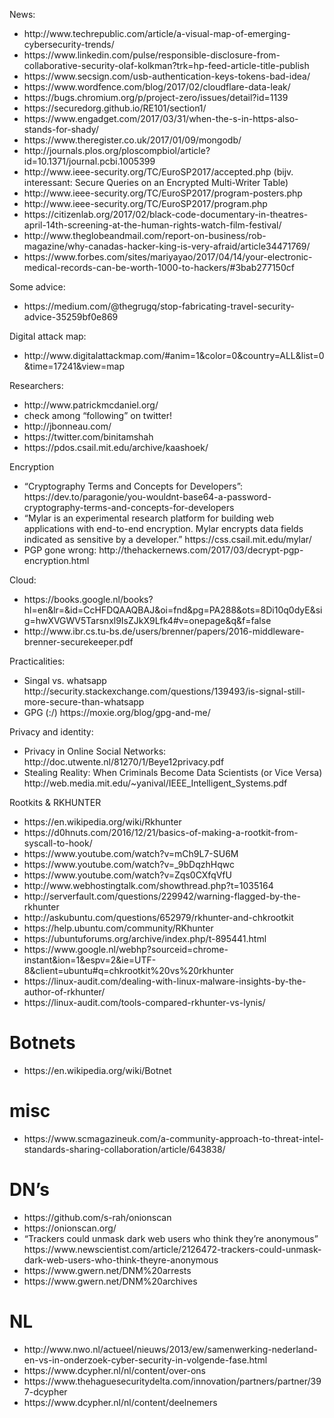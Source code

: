News:

- http://www.techrepublic.com/article/a-visual-map-of-emerging-cybersecurity-trends/
- https://www.linkedin.com/pulse/responsible-disclosure-from-collaborative-security-olaf-kolkman?trk=hp-feed-article-title-publish
- https://www.secsign.com/usb-authentication-keys-tokens-bad-idea/
- https://www.wordfence.com/blog/2017/02/cloudflare-data-leak/
- https://bugs.chromium.org/p/project-zero/issues/detail?id=1139
- https://securedorg.github.io/RE101/section1/
- https://www.engadget.com/2017/03/31/when-the-s-in-https-also-stands-for-shady/
- https://www.theregister.co.uk/2017/01/09/mongodb/
- http://journals.plos.org/ploscompbiol/article?id=10.1371/journal.pcbi.1005399
- http://www.ieee-security.org/TC/EuroSP2017/accepted.php (bijv. interessant: Secure Queries on an Encrypted Multi-Writer Table)
- http://www.ieee-security.org/TC/EuroSP2017/program-posters.php
- http://www.ieee-security.org/TC/EuroSP2017/program.php
- https://citizenlab.org/2017/02/black-code-documentary-in-theatres-april-14th-screening-at-the-human-rights-watch-film-festival/
- http://www.theglobeandmail.com/report-on-business/rob-magazine/why-canadas-hacker-king-is-very-afraid/article34471769/
- https://www.forbes.com/sites/mariyayao/2017/04/14/your-electronic-medical-records-can-be-worth-1000-to-hackers/#3bab277150cf

Some advice:

- https://medium.com/@thegrugq/stop-fabricating-travel-security-advice-35259bf0e869

Digital attack map:

- http://www.digitalattackmap.com/#anim=1&color=0&country=ALL&list=0&time=17241&view=map

Researchers:

- http://www.patrickmcdaniel.org/
- check among "following" on twitter!
- http://jbonneau.com/
- https://twitter.com/binitamshah
- https://pdos.csail.mit.edu/archive/kaashoek/

Encryption

- "Cryptography Terms and Concepts for Developers": https://dev.to/paragonie/you-wouldnt-base64-a-password-cryptography-terms-and-concepts-for-developers
- "Mylar is an experimental research platform for building web applications with end-to-end encryption. Mylar encrypts data fields indicated as sensitive by a developer." https://css.csail.mit.edu/mylar/
- PGP gone wrong: http://thehackernews.com/2017/03/decrypt-pgp-encryption.html

Cloud:

- https://books.google.nl/books?hl=en&lr=&id=CcHFDQAAQBAJ&oi=fnd&pg=PA288&ots=8Di10q0dyE&sig=hwXVGWV5Tarsnxl9IsZJkX9Lfk4#v=onepage&q&f=false
- http://www.ibr.cs.tu-bs.de/users/brenner/papers/2016-middleware-brenner-securekeeper.pdf

Practicalities:

- Singal vs. whatsapp http://security.stackexchange.com/questions/139493/is-signal-still-more-secure-than-whatsapp
- GPG (:/) https://moxie.org/blog/gpg-and-me/

Privacy and identity:

- Privacy in Online Social Networks: http://doc.utwente.nl/81270/1/Beye12privacy.pdf
- Stealing Reality: When Criminals Become Data Scientists (or Vice Versa) http://web.media.mit.edu/~yanival/IEEE_Intelligent_Systems.pdf

Rootkits & RKHUNTER

- https://en.wikipedia.org/wiki/Rkhunter
- https://d0hnuts.com/2016/12/21/basics-of-making-a-rootkit-from-syscall-to-hook/
- https://www.youtube.com/watch?v=mCh9L7-SU6M
- https://www.youtube.com/watch?v=_9bDqzhHqwc
- https://www.youtube.com/watch?v=Zqs0CXfqVfU
- http://www.webhostingtalk.com/showthread.php?t=1035164
- http://serverfault.com/questions/229942/warning-flagged-by-the-rkhunter
- http://askubuntu.com/questions/652979/rkhunter-and-chkrootkit
- https://help.ubuntu.com/community/RKhunter
- https://ubuntuforums.org/archive/index.php/t-895441.html
- https://www.google.nl/webhp?sourceid=chrome-instant&ion=1&espv=2&ie=UTF-8&client=ubuntu#q=chkrootkit%20vs%20rkhunter
- https://linux-audit.com/dealing-with-linux-malware-insights-by-the-author-of-rkhunter/
- https://linux-audit.com/tools-compared-rkhunter-vs-lynis/


# Botnets

- https://en.wikipedia.org/wiki/Botnet

# misc

- https://www.scmagazineuk.com/a-community-approach-to-threat-intel-standards-sharing-collaboration/article/643838/


# DN's

- https://github.com/s-rah/onionscan
- https://onionscan.org/
- "Trackers could unmask dark web users who think they’re anonymous" https://www.newscientist.com/article/2126472-trackers-could-unmask-dark-web-users-who-think-theyre-anonymous
- https://www.gwern.net/DNM%20arrests 
- https://www.gwern.net/DNM%20archives

# NL

- http://www.nwo.nl/actueel/nieuws/2013/ew/samenwerking-nederland-en-vs-in-onderzoek-cyber-security-in-volgende-fase.html 
- https://www.dcypher.nl/nl/content/over-ons 
- https://www.thehaguesecuritydelta.com/innovation/partners/partner/397-dcypher 
- https://www.dcypher.nl/nl/content/deelnemers



